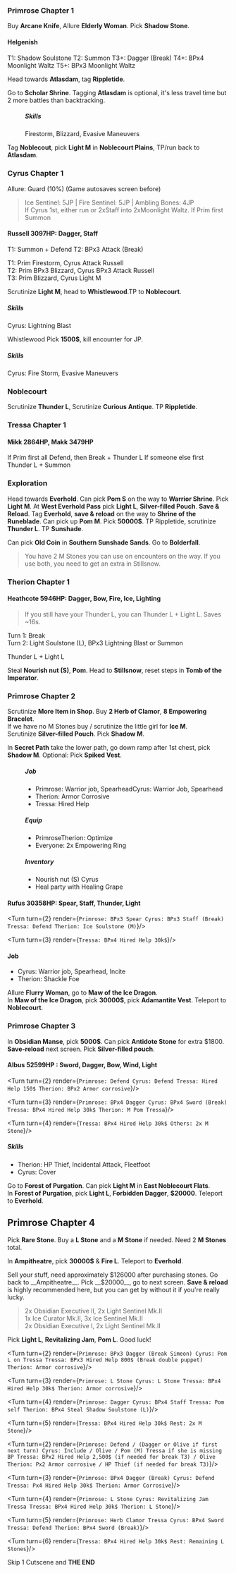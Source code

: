 

<SEO title="Octopath Traveler Primrose AMS Notes" />

### Primrose Chapter 1
Buy __Arcane Knife__, Allure __Elderly Woman__. Pick __Shadow Stone__.

#### Helgenish
T1: Shadow Soulstone
T2: Summon
T3+: Dagger (Break)
T4+: BPx4 Moonlight Waltz
T5+: BPx3 Moonlight Waltz

Head towards __Atlasdam__, tag __Rippletide__.

<Cait>

Go to __Scholar Shrine__. Tagging __Atlasdam__ is optional, it's less travel time but 2 more battles than backtracking.

<Menu>

##### Skills
Firestorm, Blizzard, Evasive Maneuvers
</Menu>

Tag __Noblecout__, pick __Light M__ in __Noblecourt Plains__, TP/run back to __Atlasdam__.
</Cait>

### Cyrus Chapter 1
<NoCait>

Allure: Guard (10%) (Game autosaves screen before)

> Ice Sentinel: 5JP | Fire Sentinel: 5JP | Ambling Bones: 4JP  
> If Cyrus 1st, either run or 2xStaff into 2xMoonlight Waltz. If Prim first Summon

#### Russell 3097HP: Dagger, Staff

T1: Summon + Defend
T2: BPx3 Attack (Break)
</NoCait>

<Cait>

T1: Prim Firestorm, Cyrus Attack Russell  
T2: Prim BPx3 Blizzard, Cyrus BPx3 Attack Russell  
T3: Prim Blizzard, Cyrus Light M  
</Cait>

Scrutinize __Light M__, <NoCait>head to __Whistlewood__.</NoCait><Cait>TP to __Noblecourt__.</Cait>

<NoCait>

##### Skills
Cyrus: Lightning Blast

Whistlewood Pick __1500$__, kill encounter for JP.

##### Skills
Cyrus: Fire Storm, Evasive Maneuvers
</NoCait>

### Noblecourt
Scrutinize __Thunder L__, Scrutinize __Curious Antique__. TP __Rippletide__.

### Tressa Chapter 1
#### Mikk 2864HP, Makk 3479HP
If Prim first all Defend, then Break + Thunder L
If someone else first Thunder L + Summon

### Exploration
Head towards __Everhold__. Can pick __Pom S__ on the way to __Warrior Shrine__.
Pick __Light M__.
At __West Everhold Pass__ pick __Light L__, __Silver-filled Pouch__. __Save & Reload__.
Tag __Everhold__, __save & reload__ on the way to __Shrine of the Runeblade__.
Can pick up __Pom M__. Pick __50000$__. <Cait>TP Rippletide, scrutinize __Thunder L__.</Cait> TP __Sunshade__.

Can pick __Old Coin__ in __Southern Sunshade Sands__. Go to __Bolderfall__.

> You have 2 M Stones you can use on encounters on the way. If you use both,
> you need to get an extra in Stillsnow.

### Therion Chapter 1
#### Heathcote 5946HP: Dagger, Bow, Fire, Ice, Lighting
> If you still have your Thunder L, you can Thunder L + Light L. Saves ~16s.

<NoCait>

Turn 1: Break  
Turn 2: Light Soulstone (L), BPx3 Lightning Blast or Summon
</NoCait>

<Cait>
Thunder L + Light L
</Cait>

Steal __Nourish nut (S)__, __Pom__. Head to __Stillsnow__, reset steps in __Tomb of the Imperator__.

### Primrose Chapter 2
Scrutinize __More Item in Shop__. Buy __2 Herb of Clamor__, __8 Empowering Bracelet__.  
If we have no M Stones buy / scrutinize the little girl for __Ice M__.  
Scrutinize __Silver-filled Pouch__. Pick __Shadow M__.

In __Secret Path__ take the lower path, go down ramp after 1st chest, pick __Shadow M__. <Cait>Optional: </Cait>Pick __Spiked Vest__.

<Menu>

##### Job
 * <NoCait>Primrose: Warrior job, Spearhead</NoCait><Cait>Cyrus: Warrior Job, Spearhead</Cait>
 * Therion: Armor Corrosive
 * Tressa: Hired Help

##### Equip
 * <NoCait>Primrose</NoCait><Cait>Therion</Cait>: Optimize
 * Everyone: 2x Empowering Ring

##### Inventory
 * Nourish nut (S) Cyrus
 * Heal party with Healing Grape

</Menu>

#### Rufus 30358HP: Spear, Staff, Thunder, Light
<Grid>
<Turn turn={1} render={`
  Primrose: Spearhead
  Cyrus: Defend
  Tressa: Hired Help 150$
  Therion: BPx2 Armor corrosive
`}/>

<Turn turn={2} render={`
  Primrose: BPx3 Spear
  Cyrus: BPx3 Staff (Break)
  Tressa: Defend
  Therion: Ice Soulstone (M)
`}/>

<Turn turn={3} render={`
  Tressa: BPx4 Hired Help 30k$
`}/>
</Grid>

#### Job
 * Cyrus: Warrior job, Spearhead, Incite
 * Therion: Shackle Foe

Allure __Flurry Woman__, go to __Maw of the Ice Dragon__.  
In __Maw of the Ice Dragon__, pick __30000$__, pick __Adamantite Vest__.
Teleport to __Noblecourt__.

### Primrose Chapter 3
In __Obsidian Manse__, pick __5000$__. Can pick __Antidote Stone__ for extra
$1800. __Save-reload__ next screen. Pick __Silver-filled pouch__.

#### Albus 52599HP : Sword, Dagger, Bow, Wind, Light
<Grid>
<Turn turn={1} render={`
  Primrose: Summon
  Cyrus: Olive / Incite if someone else hit
  Tressa: Hired Help 150$
  Therion: Shackle Foe
`}/>

<Turn turn={2} render={`
  Primrose: Defend
  Cyrus: Defend
  Tressa: Hired Help 150$
  Therion: BPx2 Armor corrosive
`}/>

<Turn turn={3} render={`
  Primrose: BPx4 Dagger
  Cyrus: BPx4 Sword (Break)
  Tressa: BPx4 Hired Help 30k$
  Therion: M Pom Tressa
`}/>

<Turn turn={4} render={`
  Tressa: BPx4 Hired Help 30k$
  Others: 2x M Stone
`}/>
</Grid>

##### Skills
 * Therion: HP Thief, Incidental Attack, Fleetfoot
 * Cyrus: Cover

Go to __Forest of Purgation__. Can pick __Light M__ in __East Noblecourt Flats__.  
In __Forest of Purgation__, pick __Light L__, __Forbidden Dagger__, __$20000__.
Teleport to __Everhold__.

## Primrose Chapter 4
Pick __Rare Stone__. Buy a __L Stone__ and a __M Stone__ if needed. Need
2 __M Stones__ total.

In __Ampitheatre__, pick __30000$__ & __Fire L__. Teleport to __Everhold__.

Sell your stuff, need approximately $126000 after purchasing stones. Go back
to __Ampitheatre__. Pick __$20000__, go to next screen. __Save & reload__ is
highly recommended here, but you can get by without it if you're really lucky.

> 2x Obsidian Executive II, 2x Light Sentinel Mk.II  
> 1x Ice Curator Mk.II, 3x Ice Sentinel Mk.II  
> 2x Obsidian Executive I, 2x Light Sentinel Mk.II  

Pick __Light L__, __Revitalizing Jam__, __Pom L__. Good luck!

<Enemy enemyKey="Simeon 1"/>
<Grid>
<Turn turn={1} render={`
  Primrose: Defend
  Cyrus: Fire Storm
  Tressa: Defend / Hired Help 150$ (if first + before puppet turn 2)
  Therion: Shackle Foe (Male puppet if first)
`}/>

<Turn turn={2} render={`
  Primrose: BPx3 Dagger (Break Simeon)
  Cyrus: Pom L on Tressa
  Tressa: BPx3 Hired Help 800$ (Break double puppet)
  Therion: Armor corrosive
`}/>

<Turn turn={3} render={`
  Primrose: L Stone
  Cyrus: L Stone
  Tressa: BPx4 Hired Help 30k$
  Therion: Armor corrosive
`}/>

<Turn turn={4} render={`
  Primrose: Dagger
  Cyrus: BPx4 Staff
  Tressa: Pom self
  Therion: BPx4 Steal Shadow Soulstone (L)
`}/>

<Turn turn={5} render={`
  Tressa: BPx4 Hired Help 30k$
  Rest: 2x M Stone
`}/>
</Grid>

<Enemy enemyKey="Simeon 2"/>

<Grid>
<Turn turn={1} render={`
  Primrose: Dagger / Olive
  Cyrus: Incite / Olive
  Tressa: Hired Help 150$ / Olive
  Therion: Shackle Foe / Olive
`}/>

<Turn turn={2} render={`
  Primrose: Defend / (Dagger or Olive if first next turn)
  Cyrus: Include / Olive / Pom (M) Tressa if she is missing BP
  Tressa: BPx2 Hired Help 2,500$ (if needed for break T3) / Olive
  Therion: Px2 Armor corrosive / HP Thief (if needed for break T3)
`}/>

<Turn turn={3} render={`
  Primrose: BPx4 Dagger (Break)
  Cyrus: Defend
  Tressa: Px4 Hired Help 30k$
  Therion: Armor Corrosive
`}/>

<Turn turn={4} render={`
  Primrose: L Stone
  Cyrus: Revitalizing Jam Tressa
  Tressa: BPx4 Hired Help 30k$
  Therion: L Stone
`}/>

<Turn turn={5} render={`
  Primrose: Herb Clamor Tressa
  Cyrus: BPx4 Sword
  Tressa: Defend
  Therion: BPx4 Sword (Break)
`}/>

<Turn turn={6} render={`
  Tressa: BPx4 Hired Help 30k$
  Rest: Remaining L Stones
`}/>
</Grid>

Skip 1 Cutscene and __THE END__
